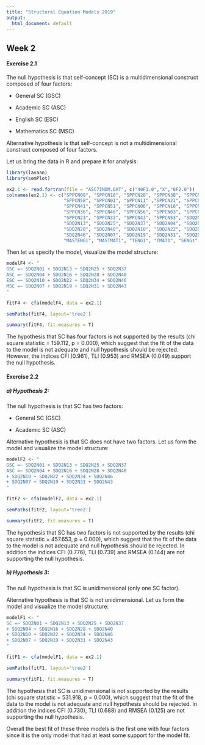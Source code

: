 ```yaml
---
title: "Structural Equation Models 2019"
output:
  html_document: default
---
```


## Week 2


#### Exercise 2.1

The null hypothesis is that self-concept (SC) is a multidimensional construct composed of four factors:

- General SC (GSC)

- Academic SC (ASC)

- English SC (ESC)

- Mathematics SC (MSC)

  
Alternative hypothesis is that self-concept is not a multidimensional construct composed of four factors.


Let us bring the data in R and prepare it for analysis:

```r
library(lavaan)
library(semPlot)

ex2.1 <- read.fortran(file = "ASC7INDM.DAT", c("40F1.0","X","6F2.0"))
colnames(ex2.1) <- c("SPPCN08", "SPPCN18", "SPPCN28", "SPPCN38", "SPPCN48", 
                     "SPPCN58", "SPPCN01", "SPPCN11" ,"SPPCN21", "SPPCN31", 
                     "SPPCN41", "SPPCN51", "SPPCN06", "SPPCN16", "SPPCN26", 
                     "SPPCN36", "SPPCN46", "SPPCN56", "SPPCN03", "SPPCN13", 
                     "SPPCN23", "SPPCN33", "SPPCN43", "SPPCN53", "SDQ2N01", 
                     "SDQ2N13", "SDQ2N25", "SDQ2N37", "SDQ2N04", "SDQ2N16", 
                     "SDQ2N28", "SDQ2N40", "SDQ2N10", "SDQ2N22", "SDQ2N34", 
                     "SDQ2N46", "SDQ2N07", "SDQ2N19", "SDQ2N31", "SDQ2N43", 
                     "MASTENG1", "MASTMAT1", "TENG1", "TMAT1", "SENG1", "SMAT1")
```


Then let us specify the model, visualize the model structure:



```r
modelF4 <- "
GSC =~ SDQ2N01 + SDQ2N13 + SDQ2N25 + SDQ2N37
ASC =~ SDQ2N04 + SDQ2N16 + SDQ2N28 + SDQ2N40
ESC =~ SDQ2N10 + SDQ2N22 + SDQ2N34 + SDQ2N46
MSC =~ SDQ2N07 + SDQ2N19 + SDQ2N31 + SDQ2N43
"

fitF4 <- cfa(modelF4, data = ex2.1)

semPaths(fitF4, layout='tree2')

summary(fitF4, fit.measures = T)
```

The hypothesis that SC has four factors is not supported by the results (chi square statistic = 159.112, p = 0.000), which suggest that the fit of the data to the model is not adequate and null hypothesis should be rejected. However, the indices CFI (0.961), TLI (0.953) and RMSEA (0.049) support the null hypothesis. 




#### Exercise 2.2

##### a) Hypothesis 2:

The null hypothesis is that SC has two factors:

- General SC (GSC)

- Academic SC (ASC)


Alternative hypothesis is that SC does not have two factors. Let us form the model and visualize the model structure:

```r
modelF2 <- "
GSC =~ SDQ2N01 + SDQ2N13 + SDQ2N25 + SDQ2N37
ASC =~ SDQ2N04 + SDQ2N16 + SDQ2N28 + SDQ2N40
+ SDQ2N10 + SDQ2N22 + SDQ2N34 + SDQ2N46
+ SDQ2N07 + SDQ2N19 + SDQ2N31 + SDQ2N43
"

fitF2 <- cfa(modelF2, data = ex2.1)

semPaths(fitF2, layout='tree2')

summary(fitF2, fit.measures = T)
```


The hypothesis that SC has two factors is not supported by the results (chi square statistic = 457.653, p = 0.000), which suggest that the fit of the data to the model is not adequate and null hypothesis should be rejected. In addition the indices CFI (0.776), TLI (0.739) and RMSEA (0.144) are not supporting the null hypothesis.



##### b) Hypothesis 3:

The null hypothesis is that SC is unidimensional (only one SC factor).

Alternative hypothesis is that SC is not unidimensional. Let us form the model and visualize the model structure:

```r
modelF1 <- "
SC =~ SDQ2N01 + SDQ2N13 + SDQ2N25 + SDQ2N37
+ SDQ2N04 + SDQ2N16 + SDQ2N28 + SDQ2N40
+ SDQ2N10 + SDQ2N22 + SDQ2N34 + SDQ2N46
+ SDQ2N07 + SDQ2N19 + SDQ2N31 + SDQ2N43
"

fitF1 <- cfa(modelF1, data = ex2.1)

semPaths(fitF1, layout='tree2')

summary(fitF1, fit.measures = T)
```


The hypothesis that SC is unidimensional is not supported by the results (chi square statistic = 531.918, p = 0.000), which suggest that the fit of the data to the model is not adequate and null hypothesis should be rejected. In addition the indices CFI (0.730), TLI (0.688) and RMSEA (0.125) are not supporting the null hypothesis. 


Overall the best fit of these three models is the first one with four factors since it is the only model that had at least some support for the model fit.


